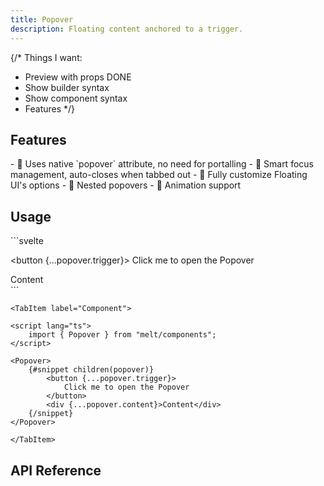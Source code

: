 ```yaml
---
title: Popover
description: Floating content anchored to a trigger.
---
```


{/*
Things I want:
- Preview with props DONE
- Show builder syntax
- Show component syntax
- Features
*/}

<Preview client:load />

## Features

<Features>
- 🌳 Uses native `popover` attribute, no need for portalling
- 🧠 Smart focus management, auto-closes when tabbed out
- 🎈 Fully customize Floating UI's options
- 🪺 Nested popovers
- 🎨 Animation support
</Features>

## Usage

<Tabs>
	<TabItem label="Builder">
```svelte
<script lang="ts">
	import { Popover } from "melt/builders";

	const popover = new Popover();
</script>

<button {...popover.trigger}>
	Click me to open the Popover
</button>
<div {...popover.content}>
	<div {...popover.arrow}></div>
	Content
</div>
```
	</TabItem>

	<TabItem label="Component">
```svelte
<script lang="ts">
	import { Popover } from "melt/components";
</script>

<Popover>
	{#snippet children(popover)}
		<button {...popover.trigger}>
			Click me to open the Popover
		</button>
		<div {...popover.content}>Content</div>
	{/snippet}
</Popover>
```
	</TabItem>
</Tabs>


## API Reference

<ApiTable entry="Popover" />

